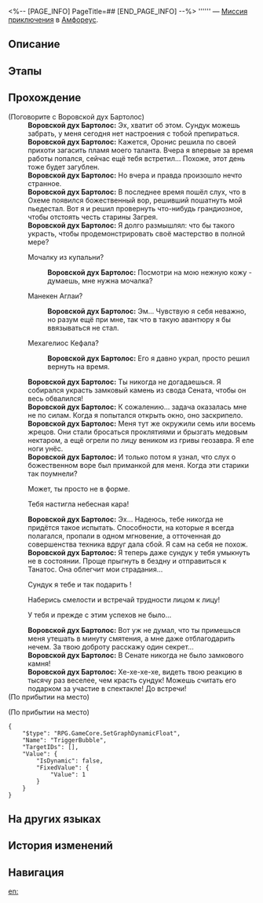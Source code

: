 <%-- [PAGE_INFO]
PageTitle=##
[END_PAGE_INFO] --%>
{{Дополнить|Диалоги.}}
{{Миссия Инфобокс
|id              = 4015706
|Название        = 
|Изображение     = Миссия .png
|Тип             = Миссия приключения
|Событие         = 
|Глава           = 
|Условия         = Завершена [[Миссия Освоения]] «[[О серебряная колесница, мчись на тёмные земли]]»
|Персонажи       = Воровской дух Бартолос; Первопроходец
|СтартЛокация    = [[Амфореус]] — [[Омут судьбы Янусополиса]]
|Мир             = Амфореус
|Предыдущая      = 
|Следующая       = 
|Награды         = Звёздный нефрит*40; Небесная амброзия*60
}}
'''''' — [[Миссия приключения]] в [[Амфореус]].

==Описание==
{{Описание|<!--официальное описание из Перекрёстка судеб-->}}

==Этапы==


==Прохождение==
{{Дополнить}}

;(Поговорите с Воровской дух Бартолос)
:'''Воровской дух Бартолос:''' Эх, хватит об этом. Сундук можешь забрать, у меня сегодня нет настроения с тобой препираться.
:'''Воровской дух Бартолос:''' Кажется, Оронис решила по своей прихоти загасить пламя моего таланта. Вчера я впервые за время работы попался, сейчас ещё тебя встретил... Похоже, этот день тоже будет загублен.
:'''Воровской дух Бартолос:''' Но вчера и правда произошло нечто странное.
:'''Воровской дух Бартолос:''' В последнее время пошёл слух, что в Охеме появился божественный вор, решивший пошатнуть мой пьедестал. Вот я и решил провернуть что-нибудь грандиозное, чтобы отстоять честь старины Загрея.
:'''Воровской дух Бартолос:''' Я долго размышлял: что бы такого украсть, чтобы продемонстрировать своё мастерство в полной мере?
:{{Диалог|Стрелка}} Мочалку из купальни?
::'''Воровской дух Бартолос:''' Посмотри на мою нежную кожу - думаешь, мне нужна мочалка?
:{{Диалог|Стрелка}} Манекен Аглаи?
::'''Воровской дух Бартолос:''' Эм... Чувствую я себя неважно, но разум ещё при мне, так что в такую авантюру я бы ввязываться не стал.
:{{Диалог|Стрелка}} Мехагелиос Кефала?
::'''Воровской дух Бартолос:''' Его я давно украл, просто решил вернуть на время.
:'''Воровской дух Бартолос:''' Ты никогда не догадаешься. Я собирался украсть замковый камень из свода Сената, чтобы он весь обвалился!
:'''Воровской дух Бартолос:''' К сожалению... задача оказалась мне не по силам. Когда я попытался открыть окно, оно заскрипело.
:'''Воровской дух Бартолос:''' Меня тут же окружили семь или восемь жрецов. Они стали бросаться проклятиями и брызгать медовым нектаром, а ещё огрели по лицу веником из гривы геозавра. Я еле ноги унёс.
:'''Воровской дух Бартолос:''' И только потом я узнал, что слух о божественном воре был приманкой для меня. Когда эти старики так поумнели?
:{{Диалог|Стрелка}} Может, ты просто не в форме.
:{{Диалог|Стрелка}} Тебя настигла небесная кара!
:'''Воровской дух Бартолос:''' Эх... Надеюсь, тебе никогда не придётся такое испытать. Способности, на которые я всегда полагался, пропали в одном мгновение, а отточенная до совершенства техника вдруг дала сбой. Я сам на себя не похож.
:'''Воровской дух Бартолос:''' Я теперь даже сундук у тебя умыкнуть не в состоянии. Проще прыгнуть в бездну и отправиться к Танатос. Она облегчит мои страдания...
:{{Диалог|Стрелка}} Сундук я тебе и так подарить {{MC|ж=могла|м=мог}}!
:{{Диалог|Стрелка}} Наберись смелости и встречай трудности лицом к лицу!
:{{Диалог|Стрелка}} У тебя и прежде с этим успехов не было...
:'''Воровской дух Бартолос:''' Вот уж не думал, что ты примешься меня утешать в минуту смятения, а мне даже отблагодарить нечем. За твою доброту расскажу один секрет...
:'''Воровской дух Бартолос:''' В Сенате никогда не было замкового камня!
:'''Воровской дух Бартолос:''' Хе-хе-хе-хе, видеть твою реакцию в тысячу раз веселее, чем красть сундук! Можешь считать его подарком за участие в спектакле! До встречи!
;(По прибытии на место)

;(По прибытии на место)
<pre>{
	"$type": "RPG.GameCore.SetGraphDynamicFloat",
	"Name": "TriggerBubble",
	"TargetIDs": [],
	"Value": {
		"IsDynamic": false,
		"FixedValue": {
			"Value": 1
		}
	}
}</pre>
{{Диалог Конец}}

==На других языках==
{{На других языках
|en   = 
|zhs  = 
|zht  = 
|ja   = 
|ko   = 
|es   = 
|fr   = 
|ru   = 
|th   = 
|vi   = 
|de   = 
|id   = 
|pt   = 
}}

==История изменений==
{{История изменений|3.5}}

==Навигация==
{{Миссия приключения Навбокс|Глава }}

[[en:]]
